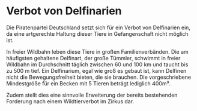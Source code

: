= Verbot von Delfinarien =

Die Piratenpartei Deutschland setzt sich für ein Verbot von Delfinarien ein, da 
eine artgerechte Haltung dieser Tiere in Gefangenschaft nicht möglich ist.

In freier Wildbahn leben diese Tiere in großen Familienverbänden. Die am 
häufigsten gehaltene Delfinart, der große Tümmler, schwimmt in freier Wildbahn 
im Durchschnitt täglich zwischen 60 und 100 km und taucht bis zu 500 m tief. Ein 
Delfinarium, egal wie groß es gebaut ist, kann Delfinen nicht die 
Bewegungsfreiheit bieten, die sie brauchen. Die vorgeschriebene Mindestgröße für 
ein Becken mit 5 Tieren beträgt lediglich 400m³.

Zudem stellt dies eine sinnvolle Erweiterung der bereits bestehenden Forderung 
nach einem Wildtierverbot im Zirkus dar.
